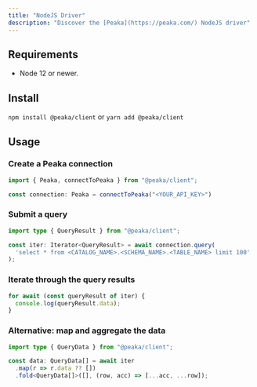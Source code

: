 ```yaml
---
title: "NodeJS Driver"
description: "Discover the [Peaka](https://peaka.com/) NodeJS driver"
---
```


## Requirements

- Node 12 or newer.

## Install

`npm install @peaka/client` or `yarn add @peaka/client`

## Usage

### Create a Peaka connection

```typescript
import { Peaka, connectToPeaka } from "@peaka/client";

const connection: Peaka = connectToPeaka("<YOUR_API_KEY>")
```

### Submit a query

```typescript
import type { QueryResult } from "@peaka/client";

const iter: Iterator<QueryResult> = await connection.query(
  'select * from <CATALOG_NAME>.<SCHEMA_NAME>.<TABLE_NAME> limit 100'
);
```

### Iterate through the query results

```typescript
for await (const queryResult of iter) {
  console.log(queryResult.data);
}
```

### Alternative: map and aggregate the data

```typescript
import type { QueryData } from "@peaka/client";

const data: QueryData[] = await iter
  .map(r => r.data ?? [])
  .fold<QueryData[]>([], (row, acc) => [...acc, ...row]);
```
